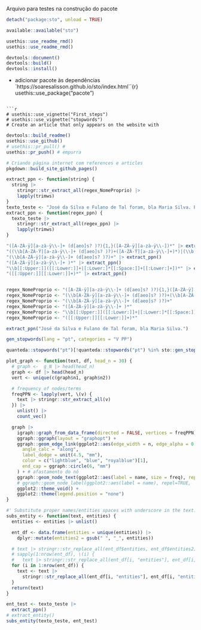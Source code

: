 Arquivo para testes na construção do pacote

```r
detach("package:sto", unload = TRUE)
```
```r
available::available("sto")
```
```r
usethis::use_readme_rmd()
usethis::use_readme_rmd()
```
```r
devtools::document()
devtools::build()
devtools::install()
```

 - adicionar pacote às dependências
`https://soaresalisson.github.io/sto/index.html``{r}
usethis::use_package("pacote")
```

```r
# usethis::use_vignette("First_steps")
# usethis::use_vignette("stopwords")
# Create an article that only appears on the website with
```

```r
devtools::build_readme()
usethis::use_github()
# usethis::pr_pull() #
usethis::pr_push() # empurra
```

```r
# Criando página internet com references e articles
pkgdown::build_site_github_pages()
```
```r
extract_ppn <- function(string) {
  string |>
    stringr::str_extract_all(regex_NomeProprio) |>
    lapply(trimws)
}
texto_teste <- "José da Silva e Fulano de Tal foram, bla Maria Silva. E depois disso, bla Joaquim José da Silva Xavier no STF"
extract_ppn <- function(regex_ppn) {
  texto_teste |>
    stringr::str_extract_all(regex_ppn) |>
    lapply(trimws)
}

"([A-ZÀ-ÿ][a-zà-ÿ\\-]+ (d[aeo]s? )?){1,}([A-ZÀ-ÿ][a-zà-ÿ\\-])*" |> extract_ppn()
"((\\b[A-ZÀ-Ÿ][a-zà-ÿ\\-]+ (d[aeo]s? )?)+([A-ZÀ-Ÿ][a-zà-ÿ\\-]+)*)|(\\b[A-ZÀ-Ÿ\\.]{2,}\\b)" |> extract_ppn()
"(\\b[A-ZÀ-ÿ][a-zà-ÿ\\-]+ (d[aeo]s? )?)+" |> extract_ppn()
"([A-ZÀ-ÿ][a-zà-ÿ\\-]+ )*" |> extract_ppn()
"\\b[[:Upper:]]([[:Lower:]]+|[:Lower:]*[[:Space:]]+[[:Lower:]+])*" |> extract_ppn()
"([[:Upper:]][[:Lower:]]+)*" |> extract_ppn()


regex_NomeProprio <- "([A-ZÀ-ÿ][a-zà-ÿ\\-]+ (d[aeo]s? )?){1,}([A-ZÀ-ÿ][a-zà-ÿ\\-])*"
regex_NomeProprio <- "(\\b[A-ZÀ-ÿ][a-zà-ÿ\\-]+ (d[aeo]s? )?)+(\\b[A-ZÀ-ÿ][a-zà-ÿ\\-]\\b)*"
regex_NomeProprio <- "(\\b[A-ZÀ-ÿ][a-zà-ÿ\\-]+ (d[aeo]s? )?)+"
regex_NomeProprio <- "([A-ZÀ-ÿ][a-zà-ÿ\\-]+ )*"
regex_NomeProprio <- "\\b[[:Upper:]]([[:Lower:]]+|[:Lower:]*[[:Space:]]+[[:Lower:]+])*"
regex_NomeProprio <- "([[:Upper:]][[:Lower:]]+)*"

extract_ppn("José da Silva e Fulano de Tal foram, bla Maria Silva.")
```
```r
gen_stopwords(lang = "pt", categories = "V PP")
```

```r
quanteda::stopwords("pt")[!quanteda::stopwords("pt") %in% sto::gen_stopwords("pt", "V DT prep CC PP PPZ preposition demonstrativo", vec = "vec")]
```

```r
plot_graph <- function(text, df, head_n = 30) {
  # graph <-  g_N |> head(head_n)
  graph <- df |> head(head_n)
  vert <- unique(c(graph$n1, graph$n2))

  # frequency of nodes/terms
  freqPPN <- lapply(vert, \(v) {
    text |> stringr::str_extract_all(v)
  }) |>
    unlist() |>
    count_vec()

  graph |>
    igraph::graph_from_data_frame(directed = FALSE, vertices = freqPPN) |>
    ggraph::ggraph(layout = "graphopt") +
    ggraph::geom_edge_link(ggplot2::aes(edge_width = n, edge_alpha = 0.5),
      angle_calc = "along",
      label_dodge = unit(4.5, "mm"),
      color = c("lightblue", "blue", "royalblue")[1],
      end_cap = ggraph::circle(6, "mm")
    ) + # afastamento do nó
    ggraph::geom_node_text(ggplot2::aes(label = name, size = freq), repel = TRUE) +
    # ggraph::geom_node_label(ggplot2::aes(label = name), repel=TRUE,  point.padding = unit(0.2, "lines")) +
    ggplot2::theme_void() +
    ggplot2::theme(legend.position = "none")
}
```
```r
#' Substitute proper names/entities spaces with underscore in the text.
subs_entity <- function(text, entities) {
  entities <- entities |> unlist()

  ent_df <- data.frame(entities = unique(entities)) |>
    dplyr::mutate(entities2 = gsub(" ", "_", entities))

  # text |> stringr::str_replace_all(ent_df$entities, ent_df$entities2)
  # sapply(1:nrow(ent_df), \(i) {
  #   text |> stringr::str_replace_all(ent_df[i, "entities"], ent_df[i, "entities2"])  })
  for (i in 1:nrow(ent_df)) {
    text <- text |>
      stringr::str_replace_all(ent_df[i, "entities"], ent_df[i, "entities2"])
  }
  return(text)
}

ent_test <- texto_teste |>
  extract_ppn()
# extract_entity()
subs_entity(texto_teste, ent_test)
```




